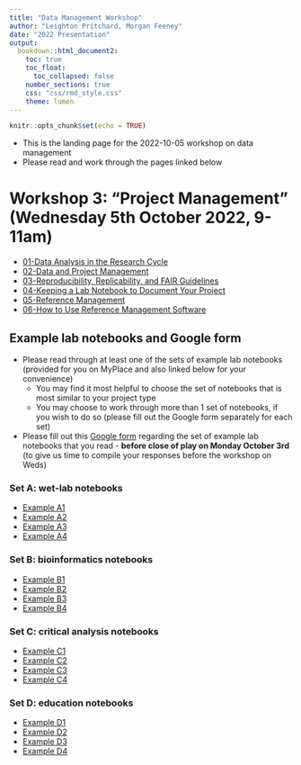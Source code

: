 ```yaml
---
title: "Data Management Workshop"
author: "Leighton Pritchard, Morgan Feeney"
date: "2022 Presentation"
output: 
  bookdown::html_document2:
    toc: true
    toc_float:
      toc_collapsed: false
    number_sections: true
    css: "css/rmd_style.css"
    theme: lumen
---
```



```r
knitr::opts_chunk$set(echo = TRUE)
```

<div id="summary">
- This is the landing page for the 2022-10-05 workshop on data management
- Please read and work through the pages linked below
</div>

# Workshop 3: "Project Management" (Wednesday 5th October 2022, 9-11am)

- [01-Data Analysis in the Research Cycle](./03-01-data_analysis.html)
- [02-Data and Project Management](./03-02-project_management.html)
- [03-Reproducibility, Replicability, and FAIR Guidelines](./03-03-reproducibility.html)
- [04-Keeping a Lab Notebook to Document Your Project](./03-04-keeping_a_lab_notebook.html)
- [05-Reference Management](./03-05-reference_management.html)
- [06-How to Use Reference Management Software](./03-06-using_a_reference_manager.html)

## Example lab notebooks and Google form

- Please read through at least one of the sets of example lab notebooks (provided for you on MyPlace and also linked below for your convenience)
  - You may find it most helpful to choose the set of notebooks that is most similar to your project type
  - You may choose to work through more than 1 set of notebooks, if you wish to do so (please fill out the Google form separately for each set)
- Please fill out this [Google form](https://forms.gle/WoSvnybRBrA8H6qa6) regarding the set of example lab notebooks that you read - <b>before close of play on Monday October 3rd</b> (to give us time to compile your responses before the workshop on Weds)

### Set A: wet-lab notebooks

- [Example A1](assets/pdfs/lab_notebooks/example_lab_notebook_A1.pdf)
- [Example A2](assets/pdfs/lab_notebooks/example_lab_notebook_A2.pdf)
- [Example A3](assets/pdfs/lab_notebooks/example_lab_notebook_A3.pdf)
- [Example A4](assets/pdfs/lab_notebooks/example_lab_notebook_A4.pdf)

### Set B: bioinformatics notebooks

- [Example B1](assets/pdfs/lab_notebooks/example_bioinformatics_notebook_B1.pdf)
- [Example B2](assets/pdfs/lab_notebooks/example_bioinformatics_notebook_B2.pdf)
- [Example B3](assets/pdfs/lab_notebooks/example_bioinformatics_notebook_B3.pdf)
- [Example B4](assets/pdfs/lab_notebooks/example_bioinformatics_notebook_B4.pdf)

### Set C: critical analysis notebooks

- [Example C1](assets/pdfs/lab_notebooks/example_critical-analysis_notebook_C1.pdf)
- [Example C2](assets/pdfs/lab_notebooks/example_critical-analysis_notebook_C2.pdf)
- [Example C3](assets/pdfs/lab_notebooks/example_critical-analysis_notebook_C3.pdf)
- [Example C4](assets/pdfs/lab_notebooks/example_critical-analysis_notebook_C4.pdf)

### Set D: education notebooks

- [Example D1](assets/pdfs/lab_notebooks/example_education_notebook_D1.pdf)
- [Example D2](assets/pdfs/lab_notebooks/example_education_notebook_D2.pdf)
- [Example D3](assets/pdfs/lab_notebooks/example_education_notebook_D3.pdf)
- [Example D4](assets/pdfs/lab_notebooks/example_education_notebook_D4.pdf)

